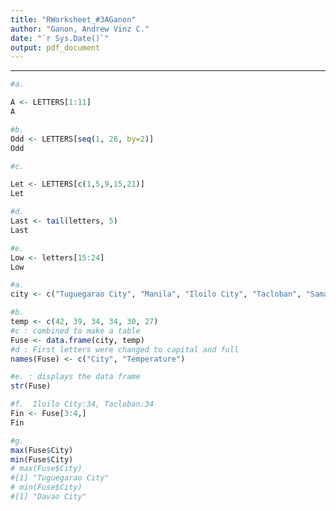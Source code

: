 ```yaml
---
title: "RWorksheet_#3AGanon"
author: "Ganon, Andrew Vinz C."
date: "`r Sys.Date()`"
output: pdf_document
---
```


---

```r
#a.

A <- LETTERS[1:11]
A

#b.
Odd <- LETTERS[seq(1, 26, by=2)]
Odd

#c.

Let <- LETTERS[c(1,5,9,15,21)]
Let

#d.
Last <- tail(letters, 5)
Last

#e.
Low <- letters[15:24]
Low

```

```r
#a.
city <- c("Tuguegarao City", "Manila", "Iloilo City", "Tacloban", "Samal Island", "Davao City")

#b.
temp <- c(42, 39, 34, 34, 30, 27)
#c : combined to make a table
Fuse <- data.frame(city, temp)
#d : First letters were changed to capital and full
names(Fuse) <- c("City", "Temperature")

#e. : displays the data frame
str(Fuse)

#f.  Iloilo City:34, Tacloban:34
Fin <- Fuse[3:4,]
Fin

#g.
max(Fuse$City)
min(Fuse$City)
# max(Fuse$City)
#[1] "Tuguegarao City"
# min(Fuse$City)
#[1] "Davao City"
```

```r

```